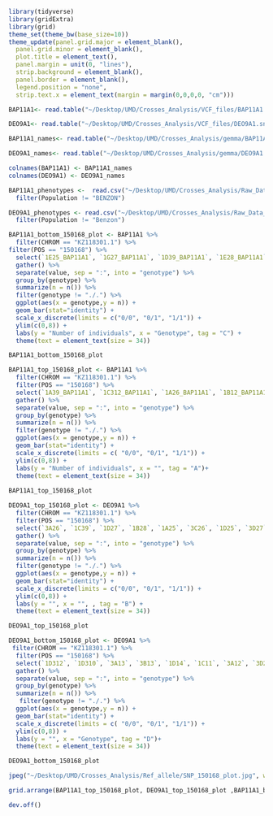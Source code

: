 

```r
library(tidyverse)
library(gridExtra)
library(grid)
theme_set(theme_bw(base_size=10))
theme_update(panel.grid.major = element_blank(),
  panel.grid.minor = element_blank(), 
  plot.title = element_text(),
  panel.margin = unit(0, "lines"),
  strip.background = element_blank(),
  panel.border = element_blank(),
  legend.position = "none", 
  strip.text.x = element_text(margin = margin(0,0,0,0, "cm")))
```

```r
BAP11A1<- read.table("~/Desktop/UMD/Crosses_Analysis/VCF_files/BAP11A1.snps.vcf", header = FALSE)

DEO9A1<- read.table("~/Desktop/UMD/Crosses_Analysis/VCF_files/DEO9A1.snps.vcf", header = FALSE)

```

```r
BAP11A1_names<- read.table("~/Desktop/UMD/Crosses_Analysis/gemma/BAP11A1.snps.vcf", header = FALSE) %>% head(n=1)

DEO9A1_names<- read.table("~/Desktop/UMD/Crosses_Analysis/gemma/DEO9A1.snps.vcf", header = FALSE) %>% head(n=1)
```

```r
colnames(BAP11A1) <- BAP11A1_names
colnames(DEO9A1) <- DEO9A1_names
```

```r
BAP11A1_phenotypes <-  read.csv("~/Desktop/UMD/Crosses_Analysis/Raw_Data_Tabs_Crosses/tabs/BV_BA52_P11_BZM_A1_Scored.csv") %>%
  filter(Population != "BENZON") 

DEO9A1_phenotypes <- read.csv("~/Desktop/UMD/Crosses_Analysis/Raw_Data_Tabs_Crosses/tabs/BV_DE107_O9_BZM_A1_Scored.csv") %>%
  filter(Population != "Benzon")
```

 
```r
BAP11A1_bottom_150168_plot <- BAP11A1 %>%
  filter(CHROM == "KZ118301.1") %>%
filter(POS == "150168") %>%
  select(`1E25_BAP11A1`, `1G27_BAP11A1`, `1D39_BAP11A1`, `1E28_BAP11A1`, `1A28_BAP11A1`, `1A310_BAP11A1`, `1B312_BAP11A1`, `1D12_BAP11A1`, `1G310_BAP11A1`, `1B311_BAP11A1`) %>%
  gather() %>%
  separate(value, sep = ":", into = "genotype") %>%
  group_by(genotype) %>%
  summarize(n = n()) %>%
  filter(genotype != "./.") %>%
  ggplot(aes(x = genotype,y = n)) +
  geom_bar(stat="identity") +
  scale_x_discrete(limits = c("0/0", "0/1", "1/1")) +
  ylim(c(0,8)) +
  labs(y = "Number of individuals", x = "Genotype", tag = "C") +
  theme(text = element_text(size = 34)) 

BAP11A1_bottom_150168_plot 
```


```r
BAP11A1_top_150168_plot <- BAP11A1 %>%
  filter(CHROM == "KZ118301.1") %>%
  filter(POS == "150168") %>%
  select(`1A39_BAP11A1`, `1C312_BAP11A1`, `1A26_BAP11A1`, `1B12_BAP11A1`, `1C39_BAP11A1`, `1G14_BAP11A1`, `1D14_BAP11A1`, `1C26_BAP11A1`, `1C310_BAP11A1`, `1F14_BAP11A1`, `1C12_BAP11A1`,`1G25_BAP11A1` , `1D310_BAP11A1`, `1G11_BAP11A1`, `1F310_BAP11A1` ) %>%
  gather() %>%
  separate(value, sep = ":", into = "genotype") %>%
  group_by(genotype) %>%
  summarize(n = n()) %>%
  filter(genotype != "./.") %>%
  ggplot(aes(x = genotype,y = n)) +
  geom_bar(stat="identity") +
  scale_x_discrete(limits = c( "0/0", "0/1", "1/1")) +
  ylim(c(0,8)) +
  labs(y = "Number of individuals", x = "", tag = "A")+
  theme(text = element_text(size = 34)) 
 
BAP11A1_top_150168_plot 
```


```r
DEO9A1_top_150168_plot <- DEO9A1 %>%
  filter(CHROM == "KZ118301.1") %>%
  filter(POS == "150168") %>%
  select(`3A26`, `1C39`, `1D27`, `1B28`, `1A25`, `3C26`, `1D25`, `3D27`, `3B27`, `3B25`, `1D311`, `3C11`) %>%
  gather() %>%
  separate(value, sep = ":", into = "genotype") %>%
  group_by(genotype) %>%
  summarize(n = n()) %>%
  filter(genotype != "./.") %>%
  ggplot(aes(x = genotype,y = n)) +
  geom_bar(stat="identity") +
  scale_x_discrete(limits = c("0/0", "0/1", "1/1")) +
  ylim(c(0,8)) +
  labs(y = "", x = "", , tag = "B") +
  theme(text = element_text(size = 34)) 

DEO9A1_top_150168_plot
```


```r
DEO9A1_bottom_150168_plot <- DEO9A1 %>%
 filter(CHROM == "KZ118301.1") %>%
  filter(POS == "150168") %>%
  select(`1D312`, `1D310`, `3A13`, `3B13`, `1D14`, `1C11`, `3A12`, `3D28`, `1B12`, `3C25`) %>%
  gather() %>%
  separate(value, sep = ":", into = "genotype") %>%
  group_by(genotype) %>%
  summarize(n = n()) %>%
   filter(genotype != "./.") %>%
  ggplot(aes(x = genotype,y = n)) +
  geom_bar(stat="identity") +
  scale_x_discrete(limits = c( "0/0", "0/1", "1/1")) +
  ylim(c(0,8)) +
  labs(y = "", x = "Genotype", tag = "D")+
  theme(text = element_text(size = 34)) 

DEO9A1_bottom_150168_plot 
```




```r
jpeg("~/Desktop/UMD/Crosses_Analysis/Ref_allele/SNP_150168_plot.jpg", width = 1000, height = 1000)

grid.arrange(BAP11A1_top_150168_plot, DEO9A1_top_150168_plot ,BAP11A1_bottom_150168_plot, DEO9A1_bottom_150168_plot )

dev.off()
```
